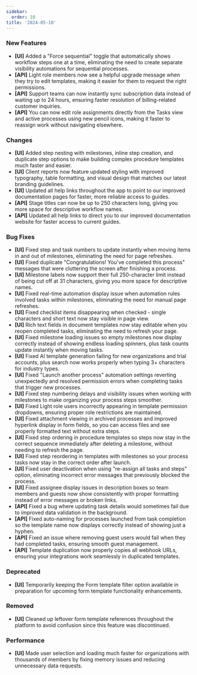 ```yaml
---
sidebar:
  order: 10
title: '2024-05-10'
---
```


### New Features

- **[UI]** Added a "Force sequential" toggle that automatically shows workflow steps one at a time, eliminating the need to create separate visibility automations for sequential processes.
- **[API]** Light role members now see a helpful upgrade message when they try to edit templates, making it easier for them to request the right permissions.
- **[API]** Support teams can now instantly sync subscription data instead of waiting up to 24 hours, ensuring faster resolution of billing-related customer inquiries.
- **[API]** You can now edit role assignments directly from the Tasks view and active processes using new pencil icons, making it faster to reassign work without navigating elsewhere.

### Changes

- **[UI]** Added step nesting with milestones, inline step creation, and duplicate step options to make building complex procedure templates much faster and easier.
- **[UI]** Client reports now feature updated styling with improved typography, table formatting, and visual design that matches our latest branding guidelines.
- **[UI]** Updated all help links throughout the app to point to our improved documentation pages for faster, more reliable access to guides.
- **[API]** Stage titles can now be up to 250 characters long, giving you more space for descriptive workflow names.
- **[API]** Updated all help links to direct you to our improved documentation website for faster access to current guides.

### Bug Fixes

- **[UI]** Fixed step and task numbers to update instantly when moving items in and out of milestones, eliminating the need for page refreshes.
- **[UI]** Fixed duplicate "Congratulations! You've completed this process" messages that were cluttering the screen after finishing a process.
- **[UI]** Milestone labels now support their full 250-character limit instead of being cut off at 31 characters, giving you more space for descriptive names.
- **[UI]** Fixed real-time automation display issue when automation rules involved tasks within milestones, eliminating the need for manual page refreshes.
- **[UI]** Fixed checklist items disappearing when checked - single characters and short text now stay visible in page view.
- **[UI]** Rich text fields in document templates now stay editable when you reopen completed tasks, eliminating the need to refresh your page.
- **[UI]** Fixed milestone loading issues so empty milestones now display correctly instead of showing endless loading spinners, plus task counts update instantly when moving tasks.
- **[UI]** Fixed AI template generation failing for new organizations and trial accounts, plus search now works properly when typing 3+ characters for industry types.
- **[UI]** Fixed "Launch another process" automation settings reverting unexpectedly and resolved permission errors when completing tasks that trigger new processes.
- **[UI]** Fixed step numbering delays and visibility issues when working with milestones to make organizing your process steps smoother.
- **[UI]** Fixed Light role users incorrectly appearing in template permission dropdowns, ensuring proper role restrictions are maintained.
- **[UI]** Fixed attachment viewing in archived processes and improved hyperlink display in form fields, so you can access files and see properly formatted text without extra steps.
- **[UI]** Fixed step ordering in procedure templates so steps now stay in the correct sequence immediately after deleting a milestone, without needing to refresh the page.
- **[UI]** Fixed step reordering in templates with milestones so your process tasks now stay in the correct order after launch.
- **[UI]** Fixed user deactivation when using "re-assign all tasks and steps" option, eliminating incorrect error messages that previously blocked the process.
- **[UI]** Fixed assignee display issues in description boxes so team members and guests now show consistently with proper formatting instead of error messages or broken links.
- **[API]** Fixed a bug where updating task details would sometimes fail due to improved data validation in the background.
- **[API]** Fixed auto-naming for processes launched from task completion so the template name now displays correctly instead of showing just a hyphen.
- **[API]** Fixed an issue where removing guest users would fail when they had completed tasks, ensuring smooth guest management.
- **[API]** Template duplication now properly copies all webhook URLs, ensuring your integrations work seamlessly in duplicated templates.

### Deprecated

- **[UI]** Temporarily keeping the Form template filter option available in preparation for upcoming form template functionality enhancements.

### Removed

- **[UI]** Cleaned up leftover form template references throughout the platform to avoid confusion since this feature was discontinued.

### Performance

- **[UI]** Made user selection and loading much faster for organizations with thousands of members by fixing memory issues and reducing unnecessary data requests.